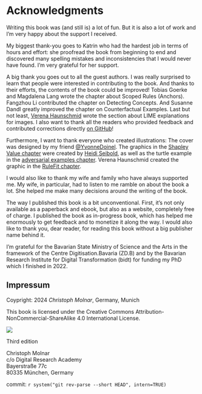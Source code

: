 # Acknowledgments

Writing this book was (and still is) a lot of fun.
But it is also a lot of work and I'm very happy about the support I received.

My biggest thank-you goes to Katrin who had the hardest job in terms of hours and effort:
she proofread the book from beginning to end and discovered many spelling mistakes and inconsistencies that I would never have found.
I'm very grateful for her support.

A big thank you goes out to all the guest authors.
I was really surprised to learn that people were interested in contributing to the book.
And thanks to their efforts, the contents of the book could be improved!
Tobias Goerke and Magdalena Lang wrote the chapter about Scoped Rules (Anchors).
Fangzhou Li contributed the chapter on Detecting Concepts.
And Susanne Dandl greatly improved the chapter on Counterfactual Examples.
Last but not least, [Verena Haunschmid](https://twitter.com/ExpectAPatronum) wrote the section about LIME explanations for images.
I also want to thank all the readers who provided feedback and contributed corrections directly [on GitHub](https://github.com/christophM/interpretable-ml-book/graphs/contributors)!

Furthermore, I want to thank everyone who created illustrations:
The cover was designed by my friend [\@YvonneDoinel](https://twitter.com/YvonneDoinel).
The graphics in the [Shapley Value chapter](#shapley) were created by [Heidi Seibold](https://twitter.com/HeidiBaya), as well as the turtle example in the [adversarial examples chapter](#adversarial).
Verena Haunschmid created the graphic in the [RuleFit chapter](#rulefit).

I would also like to thank my wife and family who have always supported me.
My wife, in particular, had to listen to me ramble on about the book a lot.
She helped me make many decisions around the writing of the book.

The way I published this book is a bit unconventional.
First, it's not only available as a paperback and ebook, but also as a website, completely free of charge.
I published the book as in-progress book, which has helped me enormously to get feedback and to monetize it along the way.
I would also like to thank you, dear reader, for reading this book without a big publisher name behind it.

I'm grateful for the Bavarian State Ministry of Science and the Arts in the framework of the Centre Digitisation.Bavaria (ZD.B) and by the Bavarian Research Institute for Digital Transformation (bidt) for funding my PhD which I finished in 2022. 

::: {.content-visible when-format="epub"}

# Impressum {-}

Coypright: 2024 *Christoph Molnar*, Germany, Munich

This book is licensed under the Creative Commons Attribution-NonCommercial-ShareAlike 4.0 International License.

![](images/by-nc-sa.png)


Third edition

Christoph Molnar  
c/o Digital Research Academy  
Bayerstraße 77c  
80335 München, Germany

commit: `r system("git rev-parse --short HEAD", intern=TRUE)`

:::

